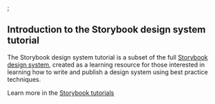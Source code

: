 
<Meta title="Design System/Introduction" />;

## Introduction to the Storybook design system tutorial

The Storybook design system tutorial is a subset of the full [Storybook design system](https://github.com/storybookjs/design-system/), created as a learning resource for those interested in learning how to write and publish a design system using best practice techniques.

Learn more in the [Storybook tutorials](https://storybook.js.org/tutorials/)
